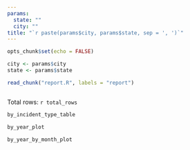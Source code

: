 ```yaml
---
params:
  state: ""
  city: ""
title: "`r paste(params$city, params$state, sep = ', ')`"
---
```



```r
opts_chunk$set(echo = FALSE)

city <- params$city
state <- params$state

read_chunk("report.R", labels = "report")
```

```r
```

Total rows: `r total_rows`

```r
by_incident_type_table
```

```r
by_year_plot
```

```r
by_year_by_month_plot
```
